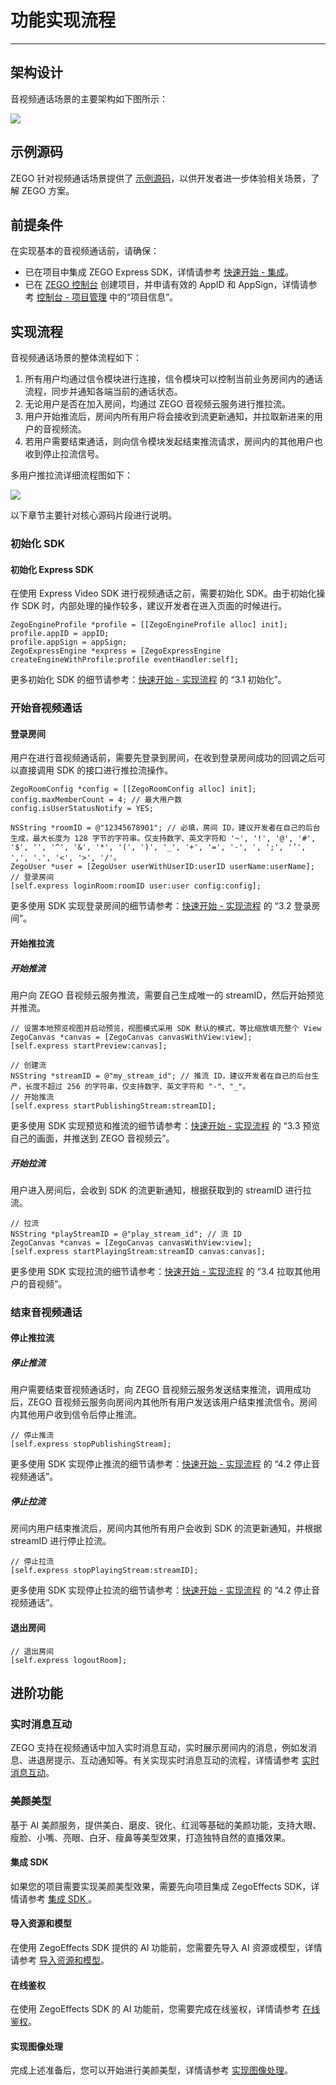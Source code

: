 # 功能实现流程

- - -

## 架构设计

音视频通话场景的主要架构如下图所示：


<Frame width="512" height="auto" caption=""><img src="https://storage.zego.im/sdk-doc/Pics/Video_call/Audio_video_call.png" /></Frame>


## 示例源码

ZEGO 针对视频通话场景提供了 [示例源码](https://doc-zh.zego.im/article/4456)，以供开发者进一步体验相关场景，了解 ZEGO 方案。

## 前提条件

在实现基本的音视频通话前，请确保：

- 已在项目中集成 ZEGO Express SDK，详情请参考 [快速开始 - 集成](https://doc-zh.zego.im/article/196)。
- 已在 [ZEGO 控制台](https://console.zego.im) 创建项目，并申请有效的 AppID 和 AppSign，详情请参考 [控制台 - 项目管理](/console/project-info) 中的“项目信息”。


## 实现流程

音视频通话场景的整体流程如下：

1. 所有用户均通过信令模块进行连接，信令模块可以控制当前业务房间内的通话流程，同步并通知各端当前的通话状态。
2. 无论用户是否在加入房间，均通过 ZEGO 音视频云服务进行推拉流。
3. 用户开始推流后，房间内所有用户将会接收到流更新通知，并拉取新进来的用户的音视频流。
4. 若用户需要结束通话，则向信令模块发起结束推流请求，房间内的其他用户也收到停止拉流信号。


多用户推拉流详细流程图如下：

<Frame width="512" height="auto" caption=""><img src="https://storage.zego.im/sdk-doc/Pics/Video_call/Audio_video.png" /></Frame>


<Note title="提示">



以下章节主要针对核心源码片段进行说明。
</Note>



### 初始化 SDK

#### 初始化 Express SDK
在使用 Express Video SDK 进行视频通话之前，需要初始化 SDK。由于初始化操作 SDK 时，内部处理的操作较多，建议开发者在进入页面的时候进行。

```objc
ZegoEngineProfile *profile = [[ZegoEngineProfile alloc] init];
profile.appID = appID;
profile.appSign = appSign; 
ZegoExpressEngine *express = [ZegoExpressEngine createEngineWithProfile:profile eventHandler:self];
```
更多初始化 SDK 的细节请参考：[快速开始 - 实现流程](7628#3_1) 的 “3.1 初始化”。   


### 开始音视频通话

#### 登录房间

用户在进行音视频通话前，需要先登录到房间，在收到登录房间成功的回调之后可以直接调用 SDK 的接口进行推拉流操作。


```objc
ZegoRoomConfig *config = [[ZegoRoomConfig alloc] init];
config.maxMemberCount = 4; // 最大用户数
config.isUserStatusNotify = YES;

NSString *roomID = @"12345678901"; // 必填，房间 ID，建议开发者在自己的后台生成，最大长度为 128 字节的字符串。仅支持数字、英文字符和 '~', '!', '@', '#', '$', '', '^', '&', '*', '(', ')', '_', '+', '=', '-', ', ';', '’', ',', '.', '<', '>', '/'。
ZegoUser *user = [ZegoUser userWithUserID:userID userName:userName];
// 登录房间
[self.express loginRoom:roomID user:user config:config];
```

更多使用 SDK 实现登录房间的细节请参考：[快速开始 - 实现流程](7628#3_2) 的 “3.2 登录房间”。   

#### 开始推拉流

##### 开始推流

用户向 ZEGO 音视频云服务推流，需要自己生成唯一的 streamID，然后开始预览并推流。

```objc
// 设置本地预览视图并启动预览，视图模式采用 SDK 默认的模式，等比缩放填充整个 View
ZegoCanvas *canvas = [ZegoCanvas canvasWithView:view];
[self.express startPreview:canvas];

// 创建流
NSString *streamID = @"my_stream_id"; // 推流 ID，建议开发者在自己的后台生产，长度不超过 256 的字符串，仅支持数字、英文字符和 "-"、"_"。
// 开始推流
[self.express startPublishingStream:streamID];
```

更多使用 SDK 实现预览和推流的细节请参考：[快速开始 - 实现流程](7628#3_3) 的 “3.3 预览自己的画面，并推送到 ZEGO 音视频云”。


##### 开始拉流

用户进入房间后，会收到 SDK 的流更新通知，根据获取到的 streamID 进行拉流。

```objc
// 拉流
NSString *playStreamID = @"play_stream_id"; // 流 ID
ZegoCanvas *canvas = [ZegoCanvas canvasWithView:view];
[self.express startPlayingStream:streamID canvas:canvas];
```

更多使用 SDK 实现拉流的细节请参考：[快速开始 - 实现流程](7628#3_4) 的 “3.4 拉取其他用户的音视频”。

### 结束音视频通话

#### 停止推拉流

##### 停止推流

用户需要结束音视频通话时，向 ZEGO 音视频云服务发送结束推流，调用成功后，ZEGO 音视频云服务向房间内其他所有用户发送该用户结束推流信令。房间内其他用户收到信令后停止推流。

```objc
// 停止推流
[self.express stopPublishingStream];
```

更多使用 SDK 实现停止推流的细节请参考：[快速开始 - 实现流程](7628#4_2) 的 “4.2 停止音视频通话”。

##### 停止拉流

房间内用户结束推流后，房间内其他所有用户会收到 SDK 的流更新通知，并根据 streamID 进行停止拉流。

```objc
// 停止拉流
[self.express stopPlayingStream:streamID];
```
更多使用 SDK 实现停止拉流的细节请参考：[快速开始 - 实现流程](7628#4_2) 的 “4.2 停止音视频通话”。

#### 退出房间

```objc
// 退出房间
[self.express logoutRoom];
```

## 进阶功能

### 实时消息互动

ZEGO 支持在视频通话中加入实时消息互动，实时展示房间内的消息，例如发消息、进退房提示、互动通知等。有关实现实时消息互动的流程，详情请参考 [实时消息互动](https://doc-zh.zego.im/article/15745)。


### 美颜美型

基于 AI 美颜服务，提供美白、磨皮、锐化、红润等基础的美颜功能，支持大眼、瘦脸、小嘴、亮眼、白牙、瘦鼻等美型效果，打造独特自然的直播效果。

#### 集成 SDK

如果您的项目需要实现美颜美型效果，需要先向项目集成 ZegoEffects SDK，详情请参考 [集成 SDK
](https://doc-zh.zego.im/article/9572)。

#### 导入资源和模型

在使用 ZegoEffects SDK 提供的 AI 功能前，您需要先导入 AI 资源或模型，详情请参考 [导入资源和模型](https://doc-zh.zego.im/article/10187)。

#### 在线鉴权

在使用 ZegoEffects SDK 的 AI 功能前，您需要完成在线鉴权，详情请参考 [在线鉴权](https://doc-zh.zego.im/article/11986)。

#### 实现图像处理

完成上述准备后，您可以开始进行美颜美型，详情请参考 [实现图像处理](https://doc-zh.zego.im/article/9576)。
